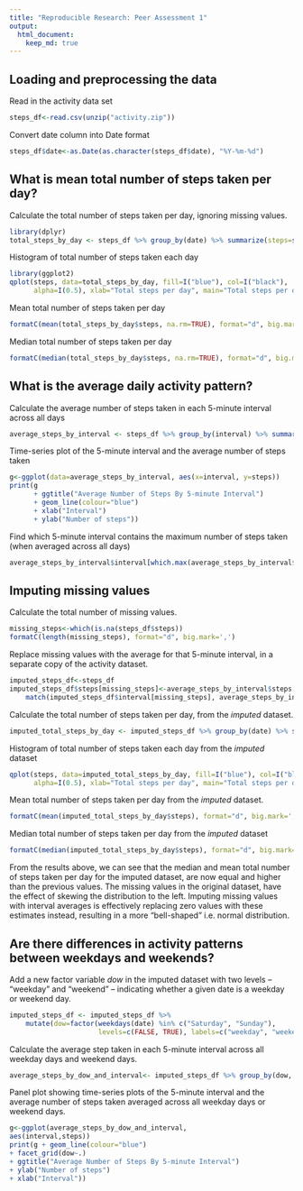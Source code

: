 ```yaml
---
title: "Reproducible Research: Peer Assessment 1"
output: 
  html_document:
    keep_md: true
---
```



## Loading and preprocessing the data
Read in the activity data set
```r
steps_df<-read.csv(unzip("activity.zip"))
```
Convert date column into Date format
```r
steps_df$date<-as.Date(as.character(steps_df$date), "%Y-%m-%d")
```


## What is mean total number of steps taken per day?
Calculate the total number of steps taken per day, ignoring missing values.
```r
library(dplyr)
total_steps_by_day <- steps_df %>% group_by(date) %>% summarize(steps=sum(steps, na.rm=TRUE))
```
Histogram of total number of steps taken each day
```r
library(ggplot2)
qplot(steps, data=total_steps_by_day, fill=I("blue"), col=I("black"), 
      alpha=I(0.5), xlab="Total steps per day", main="Total steps per day")
```

Mean total number of steps taken per day
```r
formatC(mean(total_steps_by_day$steps, na.rm=TRUE), format="d", big.mark=',')
```
Median total number of steps taken per day
```r
formatC(median(total_steps_by_day$steps, na.rm=TRUE), format="d", big.mark=',')
```

## What is the average daily activity pattern?
Calculate the average number of steps taken in each 5-minute interval across all days
```r
average_steps_by_interval <- steps_df %>% group_by(interval) %>% summarize(steps=mean(steps, na.rm=TRUE))
```
Time-series plot of the 5-minute interval and the average number of steps taken
```r
g<-ggplot(data=average_steps_by_interval, aes(x=interval, y=steps)) 
print(g
      + ggtitle("Average Number of Steps By 5-minute Interval")
      + geom_line(colour="blue")
      + xlab("Interval")
      + ylab("Number of steps"))
```

Find which 5-minute interval contains the maximum number of steps taken (when averaged across all days)
```r
average_steps_by_interval$interval[which.max(average_steps_by_interval$steps)]
```

## Imputing missing values
Calculate the total number of missing values.
```r
missing_steps<-which(is.na(steps_df$steps))
formatC(length(missing_steps), format="d", big.mark=',')
```
Replace missing values with the average for that 5-minute interval, in a separate copy of the activity dataset.
```r
imputed_steps_df<-steps_df
imputed_steps_df$steps[missing_steps]<-average_steps_by_interval$steps[
    match(imputed_steps_df$interval[missing_steps], average_steps_by_interval$interval)]
```

Calculate the total number of steps taken per day, from the *imputed* dataset.
```r
imputed_total_steps_by_day <- imputed_steps_df %>% group_by(date) %>% summarize(steps=sum(steps))
```
Histogram of total number of steps taken each day from the *imputed* dataset
```r
qplot(steps, data=imputed_total_steps_by_day, fill=I("blue"), col=I("black"),
      alpha=I(0.5), xlab="Total steps per day", main="Total steps per day")
```

Mean total number of steps taken per day from the *imputed* dataset.
```r
formatC(mean(imputed_total_steps_by_day$steps), format="d", big.mark=',')
```
Median total number of steps taken per day from the *imputed* dataset
```r
formatC(median(imputed_total_steps_by_day$steps), format="d", big.mark=',')
```
From the results above, we can see that the median and mean total number of steps taken per day for the imputed dataset, are now equal and higher than the previous values. The missing values in the original dataset, have the effect of skewing the distribution to the left. Imputing missing values with interval averages is effectively replacing zero values with these estimates instead, resulting in a more "bell-shaped" i.e. normal distribution.

## Are there differences in activity patterns between weekdays and weekends?
Add a new factor variable *dow* in the imputed dataset with two levels -- "weekday" and "weekend" -- indicating whether a given date is a weekday or weekend day.
```r
imputed_steps_df <- imputed_steps_df %>% 
    mutate(dow=factor(weekdays(date) %in% c("Saturday", "Sunday"), 
                      levels=c(FALSE, TRUE), labels=c("weekday", "weekend")))
```
Calculate the average step taken in each 5-minute interval across all weekday days and weekend days.
```r
average_steps_by_dow_and_interval<- imputed_steps_df %>% group_by(dow, interval) %>% summarize(steps=mean(steps))
```
Panel plot showing time-series plots of the 5-minute interval and the average number of steps taken averaged across all weekday days or weekend days.
```r
g<-ggplot(average_steps_by_dow_and_interval,
aes(interval,steps))
print(g + geom_line(colour="blue")
+ facet_grid(dow~.)
+ ggtitle("Average Number of Steps By 5-minute Interval")
+ ylab("Number of steps")
+ xlab("Interval"))
```
